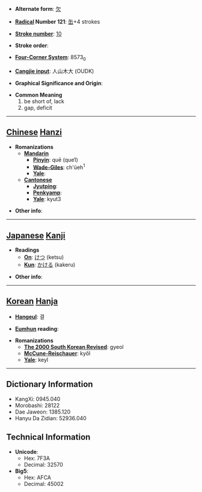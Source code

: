 * '''Alternate form''': [[欠]]

* '''[[Wiktionary:Chinese radical index| Radical]] Number 121''': [[Wiktionary:Chinese radical index 缶|缶]]+4 strokes

* '''[[Wiktionary:Chinese total strokes index|Stroke number]]''': [[Wiktionary:Chinese total strokes index 10|10]]

* '''Stroke order''': 

* '''[[Wiktionary:Chinese four corner index|Four-Corner System]]''': 8573<sub>0</sub>

* '''[[Wiktionary:Chinese Cangjie index|Cangjie input]]''': 人山木大 (OUDK)

* '''Graphical Significance and Origin''': 

* '''Common Meaning'''
*#be short of, lack
*# gap, deficit


----

== [[Chinese]] [[Hanzi]] ==

* '''Romanizations'''
** '''[[Mandarin]]'''
*** '''[[Pinyin]]''': quē (que1)
*** '''[[Wade-Giles]]''': ch'üeh<sup>1</sup>
*** '''[[Yale]]''': 
** '''[[Cantonese]]'''
*** '''[[Jyutping]]''':
*** '''[[Penkyamp]]''': 
*** '''[[Yale]]''': kyut3

* '''Other info''': 

----

== [[Japanese]] [[Kanji]] ==

* '''Readings'''
** '''[[On]]''': [[けつ]] (ketsu)
** '''[[Kun]]''': [[かける]] (kakeru)

* '''Other info''':  

----

== [[Korean]] [[Hanja]] ==

* '''[[Hangeul]]''': 결

* '''[[Eumhun]] reading''': 

* '''Romanizations'''
** '''[[The 2000 South Korean Revised Romanization|The 2000 South Korean Revised]]''': gyeol
** '''[[McCune-Reischauer]]''': kyŏl
** '''[[Yale]]''': keyl

----

== Dictionary Information ==

* KangXi: 0945.040
* Morobashi: 28122
* Dae Jaweon: 1385.120
* Hanyu Da Zidian: 52936.040

== Technical Information ==

* '''Unicode''':
** Hex: 7F3A
** Decimal: 32570
* '''Big5''':
** Hex: AFCA
** Decimal: 45002